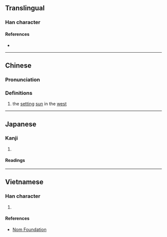 {{character info/new}}
==Translingual==

===Han character===
{{Han char|rn=72|rad=日|as=05|sn=9|four=65030|canj=AHQO|ids=⿰日失}}

====References====
* {{Han ref|kx=0494.050|dkj=13864|dj=0858.110|hdz=21502.010|uh=6633|ud=26163|bh=CEF2|bd=52978}}

----

==Chinese==
{{zh-forms}}

===Pronunciation===
{{zh-pron
|m=dié
|m-s=
|dg=
|c=dit6,jat6
|c-t=
|g=
|h=pfs=
|j=
|mb=
|md=
|mn=thi̍h
|mn-t=
|w=
|x=
|mc=y
|oc=y
|cat=n
}}

===Definitions===
{{zh-hanzi}}

# {{lb|zh|literary}} the [[set]]ting [[sun]] in the [[west]]

----

==Japanese==

===Kanji===
{{ja-kanji|grade=|rs=日05}}

# {{rfdef|ja|sort=日05}}

====Readings====
{{ja-readings
|goon=でち
|kanon=てつ
|kun=かたむ-く}}

----

==Vietnamese==

===Han character===
{{vi-hantu|rs=日05|điệt}}

# {{rfdef|vi|sort=日05}}

====References====
* [http://nomfoundation.org/common/nom_details.php?codepoint=6633 Nom Foundation]